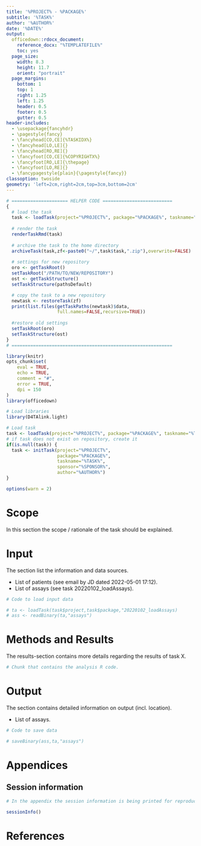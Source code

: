 ---
title: '%PROJECT% - %PACKAGE%'
subtitle: '%TASK%'
author: '%AUTHOR%'
date: '%DATE%'
output: 
  officedown::rdocx_document:
    reference_docx: "%TEMPLATEFILE%"
    toc: yes
  page_size:
    width: 8.3
    height: 11.7
    orient: "portrait"
  page_margins:
    bottom: 1
    top: 1
    right: 1.25
    left: 1.25
    header: 0.5
    footer: 0.5
    gutter: 0.5
header-includes:
  - \usepackage{fancyhdr}
  - \pagestyle{fancy}
  - \fancyhead[CO,CE]{%TASKIDX%}
  - \fancyhead[LO,LE]{}
  - \fancyhead[RO,RE]{}
  - \fancyfoot[CO,CE]{%COPYRIGHTX%}
  - \fancyfoot[RO,LE]{\thepage}
  - \fancyfoot[LO,RE]{}
  - \fancypagestyle{plain}{\pagestyle{fancy}}
classoption: twoside
geometry: 'left=2cm,right=2cm,top=3cm,bottom=2cm'
---

```{r eval=FALSE}
# ===================== HELPER CODE ==========================
{
  # load the task
  task <- loadTask(project="%PROJECT%", package="%PACKAGE%", taskname="%TASK%")
  
  # render the task
  renderTaskRmd(task) 
  
  # archive the task to the home directory
  archiveTask(task,zf<-paste0("~/",task$task,".zip"),overwrite=FALSE)
  
  # settings for new repository
  oro <- getTaskRoot() 
  setTaskRoot("/PATH/TO/NEW/REPOSITORY")
  ost <- getTaskStructure() 
  setTaskStructure(pathsDefault)

  # copy the task to a new repository
  newtask <- restoreTask(zf)
  print(list.files(getTaskPaths(newtask)$data,
                   full.names=FALSE,recursive=TRUE))
  
  #restore old settings
  setTaskRoot(oro) 
  setTaskStructure(ost)
}
# ============================================================
```

```{r optionsChunk, echo=FALSE, message=FALSE, warning=FALSE}
library(knitr)
opts_chunk$set(
	eval = TRUE, 
	echo = TRUE,
	comment = "#",
	error = TRUE, 
	dpi = 150
)
library(officedown)
```

```{r loadLibraries, echo=FALSE, message=FALSE, warning=FALSE}
# Load libraries
library(D4TAlink.light)
```

```{r loadTask, echo=FALSE}
# Load task
task <- loadTask(project="%PROJECT%", package="%PACKAGE%", taskname="%TASK%",quiet=TRUE)
# if task does not exist on repository, create it 
if(is.null(task)) {
  task <- initTask(project="%PROJECT%",
                   package="%PACKAGE%",
                   taskname="%TASK%",
                   sponsor="%SPONSOR%",
                   author="%AUTHOR%")
}

options(warn = 2)
```

\newpage

# Scope

In this section the scope / rationale of the task should be explained.

# Input

The section list the information and data sources.

* List of patients (see email by JD dated 2022-05-01 17:12).
* List of assays (see task 20220102_loadAssays).

```{r loadInput, echo=FALSE}

# Code to load input data

# ta <- loadTask(task$project,task$package,"20220102_loadAssays)
# ass <- readBinary(ta,"assays")

```

# Methods and Results

The results-section contains more details regarding the results of task X.

```{r consideredRCode, echo=TRUE}

# Chunk that contains the analysis R code.

```

# Output

The section contains detailed information on output (incl. location).

* List of assays.

```{r saveOutput, echo=FALSE}

# Code to save data

# saveBinary(ass,ta,"assays")

```


\newpage

# Appendices

## Session information

```{r sessionInfo, echo=FALSE, results="asis"}

# In the appendix the session information is being printed for reproducibility.

sessionInfo()

```

\newpage

# References


